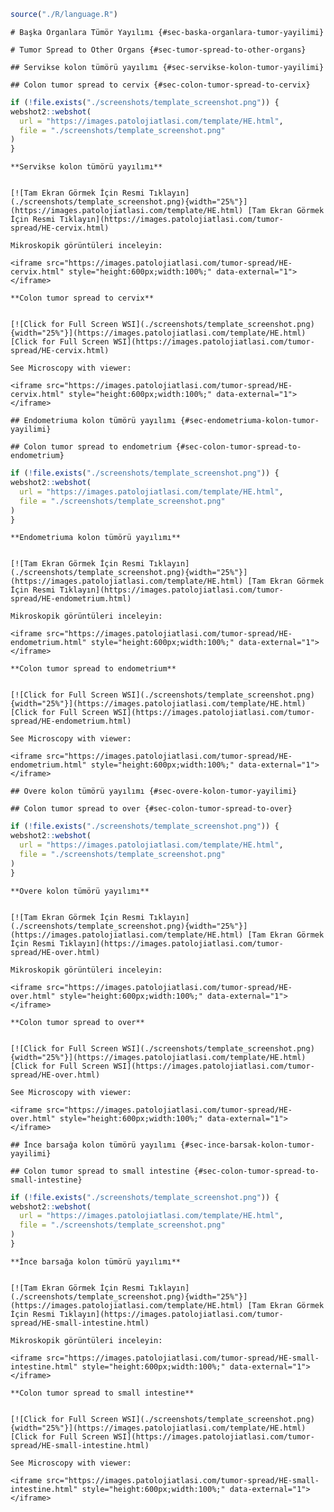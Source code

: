 ```r

source("./R/language.R")

```

```asis

# Başka Organlara Tümör Yayılımı {#sec-baska-organlara-tumor-yayilimi} 

```

```asis

# Tumor Spread to Other Organs {#sec-tumor-spread-to-other-organs} 

```

```asis

## Servikse kolon tümörü yayılımı {#sec-servikse-kolon-tumor-yayilimi} 

```

```asis

## Colon tumor spread to cervix {#sec-colon-tumor-spread-to-cervix} 

```


```r
if (!file.exists("./screenshots/template_screenshot.png")) {
webshot2::webshot(
  url = "https://images.patolojiatlasi.com/template/HE.html",
  file = "./screenshots/template_screenshot.png"
)
}
```




```asis

**Servikse kolon tümörü yayılımı**


[![Tam Ekran Görmek İçin Resmi Tıklayın](./screenshots/template_screenshot.png){width="25%"}](https://images.patolojiatlasi.com/template/HE.html) [Tam Ekran Görmek İçin Resmi Tıklayın](https://images.patolojiatlasi.com/tumor-spread/HE-cervix.html)

Mikroskopik görüntüleri inceleyin:

<iframe src="https://images.patolojiatlasi.com/tumor-spread/HE-cervix.html" style="height:600px;width:100%;" data-external="1"></iframe>

```

```asis

**Colon tumor spread to cervix**


[![Click for Full Screen WSI](./screenshots/template_screenshot.png){width="25%"}](https://images.patolojiatlasi.com/template/HE.html) [Click for Full Screen WSI](https://images.patolojiatlasi.com/tumor-spread/HE-cervix.html)

See Microscopy with viewer: 

<iframe src="https://images.patolojiatlasi.com/tumor-spread/HE-cervix.html" style="height:600px;width:100%;" data-external="1"></iframe>

```

```asis

## Endometriuma kolon tümörü yayılımı {#sec-endometriuma-kolon-tumor-yayilimi} 

```

```asis

## Colon tumor spread to endometrium {#sec-colon-tumor-spread-to-endometrium} 

```


```r
if (!file.exists("./screenshots/template_screenshot.png")) {
webshot2::webshot(
  url = "https://images.patolojiatlasi.com/template/HE.html",
  file = "./screenshots/template_screenshot.png"
)
}
```




```asis

**Endometriuma kolon tümörü yayılımı**


[![Tam Ekran Görmek İçin Resmi Tıklayın](./screenshots/template_screenshot.png){width="25%"}](https://images.patolojiatlasi.com/template/HE.html) [Tam Ekran Görmek İçin Resmi Tıklayın](https://images.patolojiatlasi.com/tumor-spread/HE-endometrium.html)

Mikroskopik görüntüleri inceleyin:

<iframe src="https://images.patolojiatlasi.com/tumor-spread/HE-endometrium.html" style="height:600px;width:100%;" data-external="1"></iframe>

```

```asis

**Colon tumor spread to endometrium**


[![Click for Full Screen WSI](./screenshots/template_screenshot.png){width="25%"}](https://images.patolojiatlasi.com/template/HE.html) [Click for Full Screen WSI](https://images.patolojiatlasi.com/tumor-spread/HE-endometrium.html)

See Microscopy with viewer: 

<iframe src="https://images.patolojiatlasi.com/tumor-spread/HE-endometrium.html" style="height:600px;width:100%;" data-external="1"></iframe>

```

```asis

## Overe kolon tümörü yayılımı {#sec-overe-kolon-tumor-yayilimi} 

```

```asis

## Colon tumor spread to over {#sec-colon-tumor-spread-to-over} 

```


```r
if (!file.exists("./screenshots/template_screenshot.png")) {
webshot2::webshot(
  url = "https://images.patolojiatlasi.com/template/HE.html",
  file = "./screenshots/template_screenshot.png"
)
}
```




```asis

**Overe kolon tümörü yayılımı**


[![Tam Ekran Görmek İçin Resmi Tıklayın](./screenshots/template_screenshot.png){width="25%"}](https://images.patolojiatlasi.com/template/HE.html) [Tam Ekran Görmek İçin Resmi Tıklayın](https://images.patolojiatlasi.com/tumor-spread/HE-over.html)

Mikroskopik görüntüleri inceleyin:

<iframe src="https://images.patolojiatlasi.com/tumor-spread/HE-over.html" style="height:600px;width:100%;" data-external="1"></iframe>

```

```asis

**Colon tumor spread to over**


[![Click for Full Screen WSI](./screenshots/template_screenshot.png){width="25%"}](https://images.patolojiatlasi.com/template/HE.html) [Click for Full Screen WSI](https://images.patolojiatlasi.com/tumor-spread/HE-over.html)

See Microscopy with viewer: 

<iframe src="https://images.patolojiatlasi.com/tumor-spread/HE-over.html" style="height:600px;width:100%;" data-external="1"></iframe>

```

```asis

## İnce barsağa kolon tümörü yayılımı {#sec-ince-barsak-kolon-tumor-yayilimi} 

```

```asis

## Colon tumor spread to small intestine {#sec-colon-tumor-spread-to-small-intestine} 

```


```r
if (!file.exists("./screenshots/template_screenshot.png")) {
webshot2::webshot(
  url = "https://images.patolojiatlasi.com/template/HE.html",
  file = "./screenshots/template_screenshot.png"
)
}
```




```asis

**İnce barsağa kolon tümörü yayılımı**


[![Tam Ekran Görmek İçin Resmi Tıklayın](./screenshots/template_screenshot.png){width="25%"}](https://images.patolojiatlasi.com/template/HE.html) [Tam Ekran Görmek İçin Resmi Tıklayın](https://images.patolojiatlasi.com/tumor-spread/HE-small-intestine.html)

Mikroskopik görüntüleri inceleyin:

<iframe src="https://images.patolojiatlasi.com/tumor-spread/HE-small-intestine.html" style="height:600px;width:100%;" data-external="1"></iframe>

```

```asis

**Colon tumor spread to small intestine**


[![Click for Full Screen WSI](./screenshots/template_screenshot.png){width="25%"}](https://images.patolojiatlasi.com/template/HE.html) [Click for Full Screen WSI](https://images.patolojiatlasi.com/tumor-spread/HE-small-intestine.html)

See Microscopy with viewer: 

<iframe src="https://images.patolojiatlasi.com/tumor-spread/HE-small-intestine.html" style="height:600px;width:100%;" data-external="1"></iframe>

```
